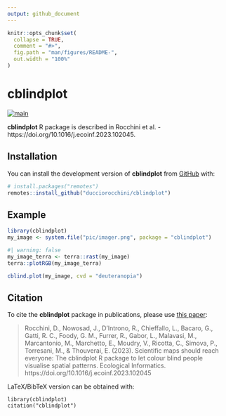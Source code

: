 ```yaml
---
output: github_document
---
```


<!-- README.md is generated from README.Rmd. Please edit that file -->

```r
knitr::opts_chunk$set(
  collapse = TRUE,
  comment = "#>",
  fig.path = "man/figures/README-",
  out.width = "100%"
)
```

# cblindplot

<!-- badges: start -->
[![main](https://github.com/ducciorocchini/cblindplot/actions/workflows/main.yaml/badge.svg)](https://github.com/ducciorocchini/cblindplot/actions/workflows/main.yaml)
<!-- badges: end -->

**cblindplot** R package is described in Rocchini et al. - https://doi.org/10.1016/j.ecoinf.2023.102045.

## Installation

You can install the development version of **cblindplot** from [GitHub](https://github.com/) with:

``` r
# install.packages("remotes")
remotes::install_github("ducciorocchini/cblindplot")
```

## Example

```r
library(cblindplot)
my_image <- system.file("pic/imager.png", package = "cblindplot")
```

```r
#| warning: false
my_image_terra <- terra::rast(my_image)
terra::plotRGB(my_image_terra)
```

```r
cblind.plot(my_image, cvd = "deuteranopia")
```

## Citation

To cite the **cblindplot** package in publications, please use [this paper](https://doi.org/10.1016/j.ecoinf.2023.102045):

> Rocchini, D., Nowosad, J., D’Introno, R., Chieffallo, L., Bacaro, G., Gatti, R. C., Foody, G. M., Furrer, R., Gabor, L., Malavasi, M., Marcantonio, M., Marchetto, E., Moudry, V., Ricotta, C., Simova, P., Torresani, M., & Thouverai, E. (2023). Scientific maps should reach everyone: The cblindplot R package to let colour blind people visualise spatial patterns. Ecological Informatics. https://doi.org/10.1016/j.ecoinf.2023.102045

LaTeX/BibTeX version can be obtained with:

```
library(cblindplot)
citation("cblindplot")
```
